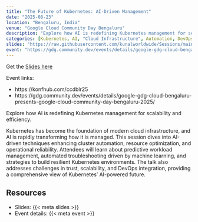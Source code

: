 ```yaml
---
title: "The Future of Kubernetes: AI-Driven Management"
date: "2025-08-23"
location: "Bengaluru, India"
venue: "Google Cloud Community Day Bengaluru"
description: "Explore how AI is redefining Kubernetes management for scalability and efficiency."
categories: [Kubernetes, AI, "Cloud Infrastructure", Automation, DevOps]
slides: "https://raw.githubusercontent.com/kunalworldwide/Sessions/main/2025/GDG_BLR/GCCDBLR-The%20Future%20of%20Kubernetes%20AI-Driven%20Management.pdf"
event: "https://gdg.community.dev/events/details/google-gdg-cloud-bengaluru-presents-google-cloud-community-day-bengaluru-2025/"
---
```

Get the [Slides here]({{< meta slides >}})

Event links:

- https://konfhub.com/ccdblr25
- https://gdg.community.dev/events/details/google-gdg-cloud-bengaluru-presents-google-cloud-community-day-bengaluru-2025/

Explore how AI is redefining Kubernetes management for scalability and efficiency.

Kubernetes has become the foundation of modern cloud infrastructure, and AI is rapidly transforming how it is managed. This session dives into AI-driven techniques enhancing cluster automation, resource optimization, and operational reliability. Attendees will learn about predictive workload management, automated troubleshooting driven by machine learning, and strategies to build resilient Kubernetes environments. The talk also addresses challenges in trust, scalability, and DevOps integration, providing a comprehensive view of Kubernetes’ AI-powered future.

## Resources

- Slides: {{< meta slides >}}
- Event details: {{< meta event >}}